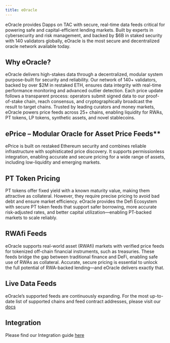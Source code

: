 ```yaml
---
title: eOracle
---
```


eOracle provides Dapps on TAC with secure, real-time data feeds critical for powering safe and capital-efficient lending markets. Built by experts in cybersecurity and risk management, and backed by $6B in staked security with 140 validators globally, eOracle is the most secure and decentralized oracle network available today.

## Why eOracle?

eOracle delivers high-stakes data through a decentralized, modular system purpose-built for security and reliability. Our network of 140+ validators, backed by over $2M in restaked ETH, ensures data integrity with real-time performance monitoring and advanced outlier detection. Each price update follows a transparent process: operators submit signed data to our proof-of-stake chain, reach consensus, and cryptographically broadcast the result to target chains. Trusted by leading curators and money markets, eOracle powers price feeds across 25+ chains, enabling liquidity for RWAs, PT tokens, LP tokens, synthetic assets, and novel stablecoins.

## ePrice – Modular Oracle for Asset Price Feeds\*\*

ePrice is built on restaked Ethereum security and combines reliable infrastructure with sophisticated price discovery. It supports permissionless integration, enabling accurate and secure pricing for a wide range of assets, including low-liquidity and emerging markets.

## PT Token Pricing

PT tokens offer fixed yield with a known maturity value, making them attractive as collateral. However, they require precise pricing to avoid bad debt and ensure market efficiency. eOracle provides the Defi Ecosystem with secure PT token feeds that support safer borrowing, more accurate risk-adjusted rates, and better capital utilization—enabling PT-backed markets to scale reliably.

## RWAfi Feeds

eOracle supports real-world asset (RWAfi) markets with verified price feeds for tokenized off-chain financial instruments, such as treasuries. These feeds bridge the gap between traditional finance and DeFi, enabling safe use of RWAs as collateral. Accurate, secure pricing is essential to unlock the full potential of RWA-backed lending—and eOracle delivers exactly that.

## Live Data Feeds

eOracle’s supported feeds are continuously expanding. For the most up-to-date list of supported chains and feed contract addresses, please visit our [docs](https://docs.eo.app/docs/eprice/feed-addresses)

## Integration

Please find our Integration guide [here](https://docs.eo.app/docs/eprice/integration-guide)
